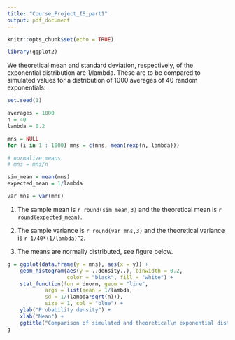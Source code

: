 ```yaml
---
title: "Course_Project_IS_part1"
output: pdf_document
---
```


```r
knitr::opts_chunk$set(echo = TRUE)

library(ggplot2)
```

We theoretical mean and standard deviation, respectively, of the exponential distribution are 1/lambda. These are to be compared to simulated values for a distribution of 1000 averages of 40 random exponentials:

```r
set.seed(1)

averages = 1000
n = 40
lambda = 0.2

mns = NULL
for (i in 1 : 1000) mns = c(mns, mean(rexp(n, lambda)))

# normalize means
# mns = mns/n

sim_mean = mean(mns)
expected_mean = 1/lambda

var_mns = var(mns)
```

1. The sample mean is `r round(sim_mean,3)` and the theoretical mean is `r round(expected_mean)`.

2. The sample variance is `r round(var_mns,3)` and the theoretical variance is `r 1/40*(1/lambda)^2`.

3. The means are normally distributed, see figure below.

```r


g = ggplot(data.frame(y = mns), aes(x = y)) +
    geom_histogram(aes(y = ..density..), binwidth = 0.2,
                   color = "black", fill = "white") +
    stat_function(fun = dnorm, geom = "line",
            args = list(mean = 1/lambda,
            sd = 1/(lambda*sqrt(n))),
            size = 1, col = "blue") + 
    ylab("Probability density") + 
    xlab("Mean") + 
    ggtitle("Comparison of simulated and theoretical\n exponential distribution")
g    
```